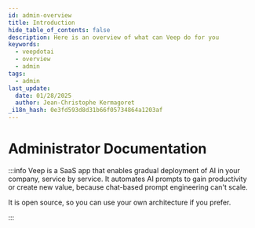 ```yaml
---
id: admin-overview
title: Introduction
hide_table_of_contents: false
description: Here is an overview of what can Veep do for you
keywords:
  - veepdotai
  - overview
  - admin
tags:
  - admin
last_update:
  date: 01/28/2025
  author: Jean-Christophe Kermagoret
_i18n_hash: 0e3fd593d8d31b66f05734864a1203af
---
```

# Administrator Documentation

:::info
Veep is a SaaS app that enables gradual deployment of AI in your company, service by service. It automates AI prompts to gain productivity or create new value, because chat-based prompt engineering can't scale.

It is open source, so you can use your own architecture if you prefer.

:::
